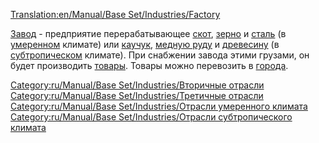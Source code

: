 [[Translation:en/Manual/Base Set/Industries/Factory]]


{{ru/Manual/Base Set/Industries/Промышленность| имя=Завод
| Изображение=en/Manual/Base Set/Industries/Factory.png
| Климат=[[ru/Manual/Климат#umerennyi|Умеренный]], [[ru/Manual/Климат#subtropicheskii|Субтропический]]
| Принимает=[[ru/Manual/Base Set/Cargos/Скот|скот]], [[ru/Manual/Base Set/Cargos/Зерно|зерно]], [[ru/Manual/Base Set/Cargos/Сталь|сталь]] (умеренный),<br/> [[ru/Manual/Base Set/Cargos/Каучук|каучук]], [[ru/Manual/Base Set/Cargos/Медная руда|медная руда]], [[ru/Manual/Base Set/Cargos/Древесина|древесина]] (субтропический)
| Производит=[[ru/Manual/Base Set/Cargos/Товары|товары]]
| Примечания=отсутствует в [[ru/Manual/Климат#subarkticheskii|субарктическом]] климате и [[ru/Manual/Климат#igrushechnyi-mir|игрушечном мире]]
}}

[[Category:ru/Manual/Base Set/Industries/Вторичные отрасли]]
[[Category:ru/Manual/Base Set/Industries/Третичные отрасли]]
[[Category:ru/Manual/Base Set/Industries/Отрасли умеренного климата]]
[[Category:ru/Manual/Base Set/Industries/Отрасли субтропического климата]]

[[ru/Manual/Base Set/Industries/Завод|Завод]] - предприятие перерабатывающее [[ru/Manual/Base Set/Cargos/Скот|скот]], [[ru/Manual/Base Set/Cargos/Зерно|зерно]] и [[ru/Manual/Base Set/Cargos/Сталь|сталь]] (в [[ru/Manual/Климат#umerennyi|умеренном]] климате) или [[ru/Manual/Base Set/Cargos/Каучук|каучук]], [[ru/Manual/Base Set/Cargos/Медная руда|медную руду]] и [[ru/Manual/Base Set/Cargos/Древесина|древесину]] (в [[ru/Manual/Климат#subtropicheskii|субтропическом]] климате). При снабжении завода этими грузами, он будет производить [[ru/Manual/Base Set/Cargos/Товары|товары]]. Товары можно перевозить в [[ru/Manual/Город|города]].

{{ru/Manual/Base Set/Industries/Navbox Промышленность}}
